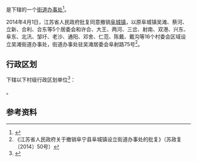 {{中国乡级行政区|32/09/23/004/000}}

'''{{PAGENAMEBASE}}'''是{{PRC admin/fullname|32/09/23/004/000|3}}下辖的一个[[街道办事处|街道办事处]]<ref>{{PRC admin/ref sgc|{{PRC admin/parent|32/09/23/004/000}}}}</ref>。

2014年4月1日，江苏省人民政府批复同意撤销[[阜城镇_(阜宁县)|阜城镇]]，以原阜城镇吴滩、蔡河、立新、合利、合东等5个居委会和许合、大王、两河、三岔、射南、双港、兴东、阜东、北汛、邹圩、老沙、通阳、邓舍、仁范、陈戴、戴沟等16个村委会区域设立吴滩街道办事处，街道办事处驻吴滩居委会阜射路75号<ref>《江苏省人民政府关于撤销阜宁县阜城镇设立街道办事处的批复》（苏政复〔2014〕50号）</ref>。

== 行政区划 ==
{{PAGENAMEBASE}}下辖以下村级行政区划单位<ref>{{PRC admin/ref sgc|32/09/23/004/000}}</ref>：

{{PRC admin/children|32/09/23/004/000}}。

== 参考资料 ==
{{reflist}}

{{江苏行政区划小作品}}
{{PRC admin/navcat|32/09/23/004/000}}